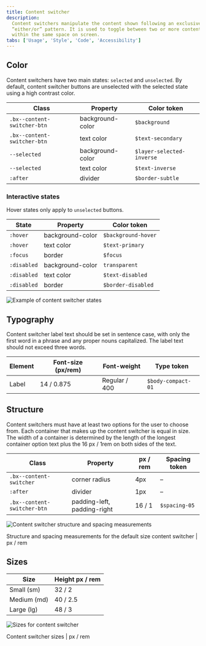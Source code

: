 ```yaml
---
title: Content switcher
description:
  Content switchers manipulate the content shown following an exclusive or
  “either/or” pattern. It is used to toggle between two or more content sections
  within the same space on screen.
tabs: ['Usage', 'Style', 'Code', 'Accessibility']
---
```


## Color

Content switchers have two main states: `selected` and `unselected`. By default,
content switcher buttons are unselected with the selected state using a high
contrast color.

| Class                       | Property         | Color token               |
| --------------------------- | ---------------- | ------------------------- |
| `.bx--content-switcher-btn` | background-color | `$background`             |
| `.bx--content-switcher-btn` | text color       | `$text-secondary`         |
| `--selected`                | background-color | `$layer-selected-inverse` |
| `--selected`                | text color       | `$text-inverse`           |
| `:after`                    | divider          | `$border-subtle`          |

### Interactive states

Hover states only apply to `unselected` buttons.

| State       | Property         | Color token         |
| ----------- | ---------------- | ------------------- |
| `:hover`    | background-color | `$background-hover` |
| `:hover`    | text color       | `$text-primary`     |
| `:focus`    | border           | `$focus`            |
| `:disabled` | background-color | `transparent`       |
| `:disabled` | text color       | `$text-disabled`    |
| `:disabled` | border           | `$border-disabled`  |

<Row>
<Column colLg={8}>

![Example of content switcher states](images/content-switcher-style-color.png)

</Column>
</Row>

## Typography

Content switcher label text should be set in sentence case, with only the first
word in a phrase and any proper nouns capitalized. The label text should not
exceed three words.

| Element | Font-size (px/rem) | Font-weight   | Type token         |
| ------- | ------------------ | ------------- | ------------------ |
| Label   | 14 / 0.875         | Regular / 400 | `$body-compact-01` |

## Structure

Content switchers must have at least two options for the user to choose from.
Each container that makes up the content switcher is equal in size. The width of
a container is determined by the length of the longest container option text
plus the 16 px / 1rem on both sides of the text.

| Class                       | Property                    | px / rem | Spacing token |
| --------------------------- | --------------------------- | -------- | ------------- |
| `.bx--content-switcher`     | corner radius               | 4px      | –             |
| `:after`                    | divider                     | 1px      | –             |
| `.bx--content-switcher-btn` | padding-left, padding-right | 16 / 1   | `$spacing-05` |

<div className="image--fixed">

![Content switcher structure and spacing measurements](images/content-switcher-style-1.png)

</div>

<Caption>
  Structure and spacing measurements for the default size content switcher | px
  / rem
</Caption>

## Sizes

| Size        | Height px / rem |
| ----------- | --------------- |
| Small (sm)  | 32 / 2          |
| Medium (md) | 40 / 2.5        |
| Large (lg)  | 48 / 3          |

<div className="image--fixed">

![Sizes for content switcher](images/content-switcher-style-size.png)

</div>

<Caption>Content switcher sizes | px / rem</Caption>
